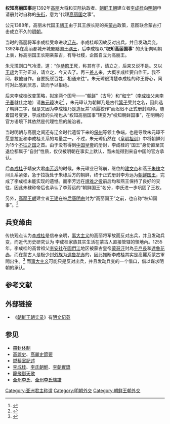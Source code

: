 '''权知高丽国事'''是1392年[[高丽|高丽]]大将和实际执政者、[[朝鲜王朝|朝鲜王朝]]建立者[[李成桂|李成桂]]向[[明朝|明朝]]申请册封时自称的[[头衔|头衔]]，意为“代理[[高丽国|高丽国]]之事”。

公元1388年，高丽末代国王[[禑王|禑王]]由于其王族长期的亲[[北元|蒙古]]政策，意图联合蒙古打击成立不久的[[明朝|明朝]]。

当时的高丽将军李成桂受命进攻[[辽东|辽东]]。李成桂却因故反对出兵，并且发动兵变，1392年在高丽都城开城废黜国王[[禑王|禑王]]，后李成桂以“'''权知高丽国事'''” 的头衔向明朝上表，称高丽国王长期亲蒙古，有辱社稷，企图自立为高丽王。

朱元璋则口气冷漠，道：“尔[[恭愍王|恭愍王]]死，称其有子，请立之，后来又说不是。又以[[高麗恭讓王|王瑶]]为王孙正派，请立之，今又去了。再三[[差人|差人]]来，大概李成桂要自作王。我不问，教他自作。自要抚绥百姓，相通来往”。朱元璋很清楚李成桂的称王野心，同时对此感到厌恶，故而予以拒绝。

后来李成桂改变策略，拟定两个国号——“[[朝鲜|朝鲜]]”（古号）和“[[和宁|和宁]]”（[[李成桂|李成桂]]父亲[[李子春|李子春]]就仕之地）请[[朱元璋|朱元璋]]决定<ref>{{Cite web |url=http://sillok.history.go.kr/popup/print.do?id=kaa_10111029_001&gubun=chn|title=《朝鮮實錄》|archive-date=2022-05-02 |archive-url=https://web.archive.org/web/20220502142303/http://sillok.history.go.kr/popup/print.do?id=kaa_10111029_001&gubun=chn|quote=丙午/遣藝文館學士韓尙質如京師, 以朝鮮、和寧, 請更國號。 奏曰: "陪臣趙琳回自京師, 欽齎到禮部咨。 欽奉聖旨節該: ‘高麗果能順天道合人心, 以(妥)〔綏〕 東夷之民, 不生邊釁, 則使命往來, 實彼國之福也。 文書到日, 國更何號, 星馳來報。’ 欽此切念小邦王氏之裔瑤, 昏迷不道, 自底於亡, 一國臣民, 推戴臣權監國事。 驚惶戰栗, 措躬無地間, 欽蒙聖慈許臣權知國事, 仍問國號, 臣與國人感喜尤切。 臣竊思惟, 有國立號, 誠非小臣所敢擅便。 謹將朝鮮、和寧等號, 聞達天聰, 伏望取自聖裁。" 初上欲遣使, 難其人, 尙質自請曰: "臣雖乏專對之才, 敢不敬承上命, 以効寸忠!" 上說。|dead-url=no }}</ref>
，朱元璋认为朝鲜乃是古代[[箕子|箕子]]受封之名，因此选了朝鲜二字，但是又因为李成桂乃是造反并“顽嚣狡诈”而迟迟不正式册封赐印。随着国号变更，李成桂的头衔也从“权知高丽国事”转变为“权知朝鲜国事”，在明朝的官方语境下其依然是代理性质的统治者。

当时明朝与高丽之间还有辽金时代遗留下来的[[保州|保州]]等领土争端，也是导致朱元璋不愿意拉近和李成桂关系的考量之一。不过，朱元璋仍然在《[[皇明祖训|皇明祖训]]》中将朝鲜列为15个[[不征之国|不征之国]]之首。由于没有得到[[中国皇帝|中国皇帝]]的册封，李成桂的“国王”身份直至其退位都属于“自封”性质，仅仅被明朝在事实上默认，而未能得到来自中国的官方承认。

后[[李成桂|李成桂]]子靖安大君[[朝鲜太宗|李芳远]]的时候，朱元璋业已驾崩，继位的[[建文帝|建文帝]]和燕王[[朱棣|朱棣]]之间关系紧张，急于拉拢处于朱棣后方的朝鲜，终于正式册封李芳远为[[朝鲜国王|朝鲜国王]]，完成了李成桂未能实现的遗憾。而李芳远在[[靖难之役|靖难之役]]前后均和燕王保持了良好的交往，因此朱棣称帝后也承认了李芳远的“朝鲜国王”名分，李氏进一步巩固了王权。 

另外，[[高丽王朝|高丽王朝]]建立者[[高丽太祖|王建]]在被[[后唐明宗|后唐明宗]]封为“高丽国王”之前，也自称“权知国事”。<ref>{{Cite web |url=http://zh.wikisource.org/wiki/%E6%96%B0%E4%BA%94%E4%BB%A3%E5%8F%B2/%E5%8D%B774#.E9.AB.98.E9.BA.97 |title=《新五代史》卷74 |access-date=2009-05-20 |archive-date=2021-03-13 |archive-url=https://web.archive.org/web/20210313091302/https://zh.wikisource.org/wiki/%E6%96%B0%E4%BA%94%E4%BB%A3%E5%8F%B2/%E5%8D%B774#.E9.AB.98.E9.BA.97 |dead-url=no }}</ref>

==兵变缘由==
传统观点认为[[李成桂|李成桂]]是信奉亲明，[[事大主义|事大主义]]的高丽将军故而反对出兵，并且发动兵变，而近代历史研究认为 李成桂家族其实生活在蒙古人直接管辖的領地內。1255年，李成桂的高曾祖父[[李安社|李安社]]在[[圖們江|圖們江]]地区被蒙古皇帝[[蒙哥汗|蒙哥汗]]封為[[千戶長|千戶長]]和[[達魯花赤|達魯花赤]]，而在蒙古人是极少封[[少数民族|外族]]为[[達魯花赤|達魯花赤]]的，因此推断李成桂其实是高麗系蒙古軍閥出生。<ref>{{Cite news|author=|url=http://chinese.chosun.com/big5/site/data/html_dir/2006/09/05/20060905000004.html|title=一歷史學家主張“李成桂是高麗系蒙古軍閥”有望引起爭論|newspaper=[[朝鮮日報|朝鮮日報]]|publisher=|date=|archiveurl=https://web.archive.org/web/20100430111049/http://chinese.chosun.com/big5/site/data/html_dir/2006/09/05/20060905000004.html|archivedate=2010-04-30|accessdate=2009-09-17|dead-url=no}}</ref> 而[[事大主义|事大主义]]可能只是反对出兵，并且发动兵变的一个借口，借以谋求明朝的承认。

== 参考文献 ==
{{Reflist}}

==外部链接==
*《[[朝鲜王朝实录|朝鲜王朝实录]]》有[http://sillok.history.go.kr/main/main.jsp 明文记载] {{Wayback|url=http://sillok.history.go.kr/main/main.jsp |date=20150905161523 }}

==参见==
*[[冊封体制|冊封体制]]
*[[高麗史|高麗史]]、[[高麗史節要|高麗史節要]]
*[[燃藜室記述|燃藜室記述]]
*[[李成桂|李成桂]]、[[李氏朝鮮|李氏朝鮮]]、[[李朝實錄|李朝實錄]]
*[[龍飛御天歌|龍飛御天歌]]
*[[全州李氏|全州李氏]]、[[全州李氏族譜|全州李氏族譜]]

[[Category:亚洲君主称谓|Category:亚洲君主称谓]]
[[Category:明朝外交|Category:明朝外交]]
[[Category:朝鲜王朝外交|Category:朝鲜王朝外交]]